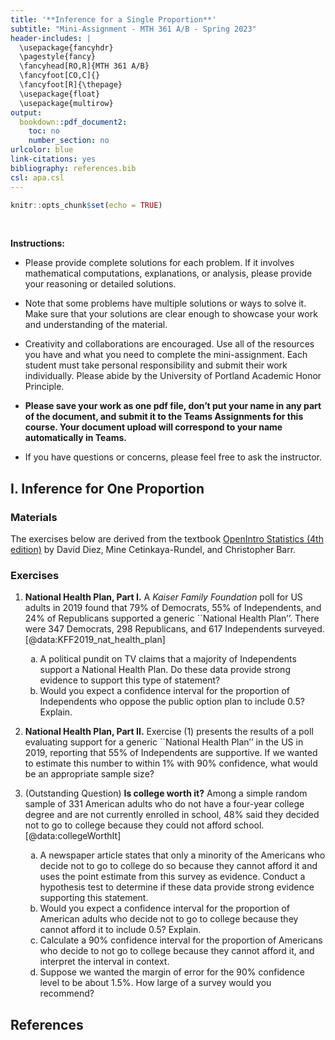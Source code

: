 ---
title: '**Inference for a Single Proportion**'
subtitle: "Mini-Assignment - MTH 361 A/B - Spring 2023"
header-includes: |
  \usepackage{fancyhdr}
  \pagestyle{fancy}
  \fancyhead[RO,R]{MTH 361 A/B}
  \fancyfoot[CO,C]{}
  \fancyfoot[R]{\thepage}
  \usepackage{float}
  \usepackage{multirow}
output:
  bookdown::pdf_document2:
    toc: no
    number_section: no
urlcolor: blue
link-citations: yes
bibliography: references.bib
csl: apa.csl
---

```{r setup, include=FALSE}
knitr::opts_chunk$set(echo = TRUE)
```

\

**Instructions:**
 
 * Please provide complete solutions for each problem. If it involves mathematical computations, explanations, or analysis, please provide your reasoning or detailed solutions.
 
 * Note that some problems have multiple solutions or ways to solve it. Make sure that your solutions are clear enough to showcase your work and understanding of the material.
 
 * Creativity and collaborations are encouraged. Use all of the resources you have and what you need to complete the mini-assignment. Each student must take personal responsibility and submit their work individually. Please abide by the University of Portland Academic Honor Principle.
 
 * **Please save your work as one pdf file, don't put your name in any part of the document, and submit it to the Teams Assignments for this course. Your document upload will correspond to your name automatically in Teams.**
 
 * If you have questions or concerns, please feel free to ask the instructor.

\newpage

## I. Inference for One Proportion

### Materials

The exercises below are derived from the textbook [OpenIntro Statistics (4th edition)](https://www.openintro.org/book/os/){target="_blank"} by David Diez, Mine Cetinkaya-Rundel, and Christopher Barr.

### Exercises

1. **National Health Plan, Part I.** A *Kaiser Family Foundation* poll for US adults in 2019 found that 79\% of Democrats, 55\% of Independents, and 24\% of Republicans supported a generic ``National Health Plan''. There were 347 Democrats, 298 Republicans, and 617 Independents surveyed.[@data:KFF2019_nat_health_plan]

    a. A political pundit on TV claims that a majority of Independents support a National Health Plan. Do these data provide strong evidence to support this type of statement?
    b. Would you expect a confidence interval for the proportion of Independents who oppose the public option plan to include 0.5?
    Explain.
    
2. **National Health Plan, Part II.** Exercise (1) presents the results of a poll evaluating support for a generic ``National Health Plan'' in the US in 2019, reporting that 55\% of Independents are supportive. If we wanted to estimate this number to within 1\% with 90\% confidence, what would be an appropriate sample size?
    
3. (Outstanding Question) **Is college worth it?** Among a simple random sample of 331 American adults who do not have a four-year college degree and are not currently enrolled in school, 48\% said they decided not to go to college because they could not afford school. [@data:collegeWorthIt]

    a. A newspaper article states that only a minority of the Americans who decide not to go to college do so because they cannot afford it and uses the point estimate from this survey as evidence. Conduct a hypothesis test to determine if these data provide strong evidence supporting this statement.
    b. Would you expect a confidence interval for the proportion of American adults who decide not to go to college because they cannot afford it to include 0.5? Explain.
    c.  Calculate a 90\% confidence interval for the proportion of Americans who decide to not go to college because they cannot afford it, and interpret the interval in context.
    d.  Suppose we wanted the margin of error for the 90\% confidence level to be about 1.5\%. How large of a survey would you recommend?
    
\newpage

## References {#ref}

<div id="refs"></div>